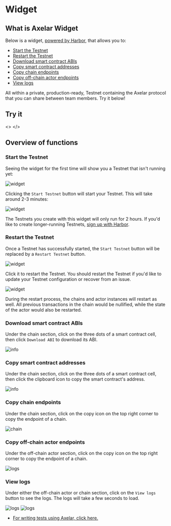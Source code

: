 # Widget


## What is Axelar Widget

Below is a widget, [powered by Harbor](https://goharbor.xyz), that allows you to:

- [Start the Testnet](#start-the-testnet)
- [Restart the Testnet](#restart-the-testnet)
- [Download smart contract ABIs](#download-smart-contract-abis)
- [Copy smart contract addresses](#copy-smart-contract-addresses)
- [Copy chain endpoints](#copy-chain-endpoints)
- [Copy off-chain actor endpoints](#copy-off-chain-actor-endpoints)
- [View logs](#view-logs)

All within a private, production-ready, Testnet containing the Axelar protocol that you can share between team members. Try it below!

## Try it

<>
  <Harbor
    projectKey="xyuFZj7T5rBLuXFS3Ngc5B"
    userKey="Rpof7jVwSpCwqmz5qBNsiC"
    projectId="cf67fc31-2ebd-4b88-a97f-ea235350cdfb"
    title="Axelar Testnet"
    email="axelar@goharbor.xyz"
  />
</>

## Overview of functions

### Start the Testnet

Seeing the widget for the first time will show you a Testnet that isn't running yet:

![widget](/images/start_testnet.png)

Clicking the `Start Testnet` button will start your Testnet. This will take around 2-3 minutes:

![widget](/images/started_testnet.png)

The Testnets you create with this widget will only run for 2 hours. If you'd like to create longer-running Testnets, [sign up with Harbor](https://live.goharbor.com).

### Restart the Testnet

Once a Testnet has successfully started, the `Start Testnet` button will be replaced by a `Restart Testnet` button.

![widget](/images/restarted_testnet.png)

Click it to restart the Testnet. You should restart the Testnet if you'd like to update your Testnet configuration or recover from an issue.

![widget](/images/restarting_testnet.png)

During the restart process, the chains and actor instances will restart as well. All previous transactions in the chain would be nullified, while the state of the actor would also be restarted.

### Download smart contract ABIs

Under the chain section, click on the three dots of a smart contract cell, then click `Download ABI` to download its ABI.

![info](/images/harbor_info.png)

### Copy smart contract addresses

Under the chain section, click on the three dots of a smart contract cell, then click the clipboard icon to copy the smart contract's address.

![info](/images/harbor_info.png)

### Copy chain endpoints

Under the chain section, click on the copy icon on the top right corner to copy the endpoint of a chain.

![chain](/images/blockchain.png)

### Copy off-chain actor endpoints

Under the off-chain actor section, click on the copy icon on the top right corner to copy the endpoint of a chain.

![logs](/images/log.png)

### View logs

Under either the off-chain actor or chain section, click on the `View logs` button to see the logs. The logs will take a few seconds to load.

![logs](/images/harbor_log_click.png)
![logs](/images/harbor_logs.png)

- [For writing tests using Axelar, click here.](https://docs.goharbor.com/docs/bridges/tests/axelar)
